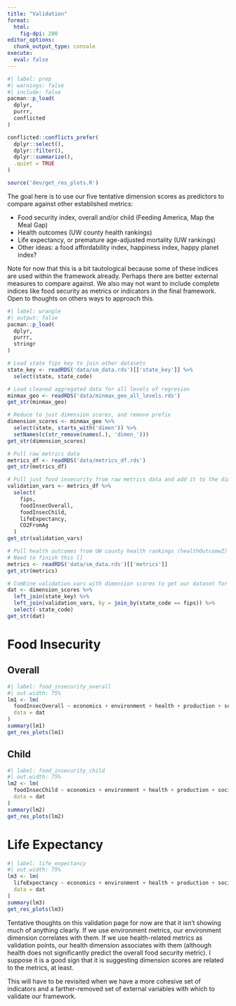 ```yaml
---
title: "Validation"
format:
  html:
    fig-dpi: 200
editor_options: 
  chunk_output_type: console
execute:
  eval: false
---
```


```r
#| label: prep
#| warnings: false
#| include: false
pacman::p_load(
  dplyr,
  purrr,
  conflicted
)

conflicted::conflicts_prefer(
  dplyr::select(),
  dplyr::filter(),
  dplyr::summarize(),
  .quiet = TRUE
)

source('dev/get_res_plots.R')
```

The goal here is to use our five tentative dimension scores as predictors to compare against other established metrics:

- Food security index, overall and/or child (Feeding America, Map the Meal Gap)
- Health outcomes (UW county health rankings)
- Life expectancy, or premature age-adjusted mortality (UW rankings)
- Other ideas: a food affordability index, happiness index, happy planet index?

Note for now that this is a bit tautological because some of these indices are used within the framework already. Perhaps there are better external measures to compare against. We also may not want to include complete indices like food security as metrics or indicators in the final framework. Open to thoughts on others ways to approach this.

```r
#| label: wrangle
#| output: false
pacman::p_load(
  dplyr,
  purrr,
  stringr
)

# Load state fips key to join other datasets
state_key <- readRDS('data/sm_data.rds')[['state_key']] %>% 
  select(state, state_code)

# Load cleaned aggregated data for all levels of regresion
minmax_geo <- readRDS('data/minmax_geo_all_levels.rds')
get_str(minmax_geo)

# Reduce to just dimension scores, and remove prefix
dimension_scores <- minmax_geo %>% 
  select(state, starts_with('dimen')) %>% 
  setNames(c(str_remove(names(.), 'dimen_')))
get_str(dimension_scores)

# Pull raw metrics data
metrics_df <- readRDS('data/metrics_df.rds')
get_str(metrics_df)

# Pull just food insecurity from raw metrics data and add it to the dimension scores
validation_vars <- metrics_df %>% 
  select(
    fips, 
    foodInsecOverall,
    foodInsecChild, 
    lifeExpectancy,
    CO2FromAg
  )
get_str(validation_vars)

# Pull health outcomes from UW county health rankings (healthOutcomeZ) 
# Need to finish this []
metrics <- readRDS('data/sm_data.rds')[['metrics']]
get_str(metrics)

# Combine validation vars with dimension scores to get our dataset for regressions
dat <- dimension_scores %>% 
  left_join(state_key) %>% 
  left_join(validation_vars, by = join_by(state_code == fips)) %>% 
  select(-state_code)
get_str(dat)
```

# Food Insecurity

## Overall

```r
#| label: food_insecurity_overall
#| out.width: 75%
lm1 <- lm(
  foodInsecOverall ~ economics + environment + health + production + social,
  data = dat
)
summary(lm1)
get_res_plots(lm1)
```

## Child

```r
#| label: food_insecurity_child
#| out.width: 75%
lm2 <- lm(
  foodInsecChild ~ economics + environment + health + production + social,
  data = dat
)
summary(lm2)
get_res_plots(lm2)
```

# Life Expectancy

```r
#| label: life_expectancy
#| out.width: 75%
lm3 <- lm(
  lifeExpectancy ~ economics + environment + health + production + social,
  data = dat
)
summary(lm3)
get_res_plots(lm3)
```

Tentative thoughts on this validation page for now are that it isn't showing much of anything clearly. If we use environment metrics, our environment dimension correlates with them. If we use health-related metrics as validation points, our health dimension associates with them (although health does not significantly predict the overall food security metric). I suppose it is a good sign that it is suggesting dimension scores are related to the metrics, at least. 

This will have to be revisited when we have a more cohesive set of indicators and a farther-removed set of external variables with which to validate our framework.